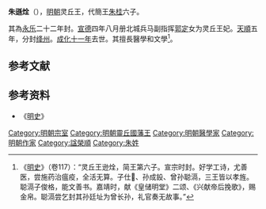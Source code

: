 '''朱遜烇'''（{{bd|1413年||1475年}}），[[明朝|明朝]]灵丘王，代簡王[[朱桂|朱桂]]六子。

其為[[永乐|永乐]]二十二年封。[[宣德|宣德]]四年八月册北城兵马副指挥[[郭定|郭定]]女为灵丘王妃。[[天顺_(明朝)|天順]]五年，分封[[绛州|绛州]]。[[成化|成化]][[十一年|十一年]]去世。其擅長醫學和文學<ref>《[[明史|明史]]》（卷117）：“灵丘王逊烇，简王第六子。宣宗时封。好学工诗，尤善医，尝施药治瘟疫，全活无算。子仕𡒳、孙成鈠、曾孙聪滆，三王皆以孝旌。聪滆子俊格，能文善书。嘉靖时，献《皇储明堂》二颂、《兴献帝后挽歌》，赐金帛。聪滆尝乞封其孙廷址为曾长孙，礼官奏无故事。”</ref>。

==参考文献==
{{wikisource|明史/卷117}}
<div class="references-small">
<references></references>
</div>

==参考资料==
*《[[明史|明史]]》

{{s-start}}
{{s-none|無|[[明朝|明政府]]封之}}
{{s-ttl|title=[[明朝藩王列表_(代王系)#靈丘國|明靈丘國國王]]|years=1424年－1475年}}
{{s-after|子僖靖王[[朱仕𡒳|朱仕𡒳]]}}
{{end}}

{{明朝人物小作品}}

[[Category:明朝宗室|Category:明朝宗室]]
[[Category:明朝靈丘國藩王|Category:明朝靈丘國藩王]]
[[Category:明朝醫學家|Category:明朝醫學家]]
[[Category:明朝作家|Category:明朝作家]]
[[Category:諡榮順|Category:諡榮順]]
[[Category:朱姓|Category:朱姓]]